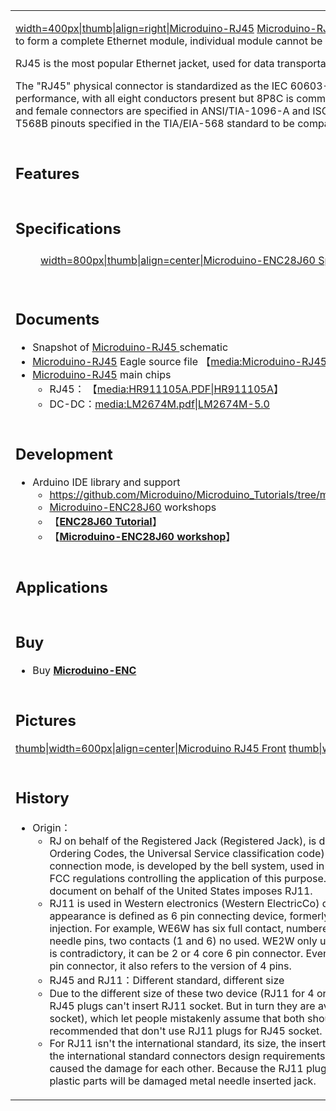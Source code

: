 <!-- --- title:  -->
{{Language|Microduino-RJ45}}
{| style="width: 800px;"
|-
|
[[/upload/Microduino-rj45-rect.jpg|width=400px|thumb|align=right|Microduino-RJ45]]
[[Microduino RJ45|Microduino-RJ45]] must be stacked with [[Microduino ENC28J60|Microduino-ENC28J60]] together to form a complete Ethernet module, individual module cannot be used separately. 

RJ45 is the most popular Ethernet jacket, used for data transportation and communication.

The "RJ45" physical connector is standardized as the IEC 60603-7 8P8C modular connector with different "categories" of performance, with all eight conductors present but 8P8C is commonly known as RJ45. The physical dimensions of the male and female connectors are specified in ANSI/TIA-1096-A and ISO-8877 standards and normally wired to the T568A and T568B pinouts specified in the TIA/EIA-568 standard to be compatible with both telephone and Ethernet.

|-
|

==Features==
|-
|

==Specifications==
|-
|
:[[/upload/Micrduino-Enc28J60-1.jpg|width=800px|thumb|align=center|Microduino-ENC28J60 Spec]]
<br style="clear: left"/>

==Documents==
* Snapshot of [[Microduino RJ45|Microduino-RJ45 ]] schematic
* [[Microduino RJ45|Microduino-RJ45]] Eagle source file 【[[media Microduino RJ45 zip download|media:Microduino-RJ45.zip|download]]】
* [[Microduino RJ45|Microduino-RJ45]] main chips
** RJ45： 【[[media HR911105A PDF HR911105A|media:HR911105A.PDF|HR911105A]]】
** DC-DC：[[media LM2674M pdf LM2674M 5 0|media:LM2674M.pdf|LM2674M-5.0]]
|-
|

==Development==
* Arduino IDE library and support
**https://github.com/Microduino/Microduino_Tutorials/tree/master/Microduino_Libraries/_02_Microduino_Ethernet_ENC
** [[Microduino ENC28J60|Microduino-ENC28J60]] workshops
**【'''[http://www.geek-workshop.com/thread-2260-1-1.html ENC28J60 Tutorial]'''】
**【'''[http://www.geek-workshop.com/thread-4558-1-1.html Microduino-ENC28J60 workshop]'''】

|-
|

==Applications==

|-
|

==Buy==
* Buy '''[http://www.microduino.cc/Modules/Microdoino%20Extension%20Modules/enc Microduino-ENC]'''

|-
|
==Pictures==
[[/upload/Microduino-RJ45-t.jpg|thumb|width=600px|align=center|Microduino RJ45 Front]]
[[/upload/ Microduino-RJ45-b.jpg |thumb|width=600px|align=center|Microduino RJ45 Back]]

|-
|

==History==
*Origin：  
**RJ on behalf of the Registered Jack (Registered Jack), is derived from the bell system the USOC (Universal Service Ordering Codes, the Universal Service classification code) code. USOC is a series of registered jack and its connection mode, is developed by the bell system, used in the user's device connected to the public network. The FCC regulations controlling the application of this purpose. The FCC (federal communications commission) issued a document on behalf of the United States imposes RJ11. 
**RJ11 is used in Western electronics (Western ElectricCo) development of generic names of connectors. Its appearance is defined as 6 pin connecting device, formerly known as WExW, x means 'active', contact or line injection. For example, WE6W has six full contact, numbered from 1 to 6. WE4W interface only uses the outer 4 needle pins, two contacts (1 and 6) no used. WE2W only uses two pins in the middle. For RJ11, source of information is contradictory, it can be 2 or 4 core 6 pin connector. Even more confusing, RJ11 and is used to represent not only 6 pin connector, it also refers to the version of 4 pins. 
**RJ45 and RJ11：Different standard, different size  
**Due to the different size of these two device (RJ11 for 4 or 6 pins, RJ45 for 8 pin connection devices), apparently RJ45 plugs can't insert RJ11 socket. But in turn they are available in the physical (RJ11 plugs is smaller than RJ45 socket), which let people mistakenly assume that both should or can work together. In fact not the fact. It is strongly recommended that don't use RJ11 plugs for RJ45 socket.
**For RJ11 isn't the international standard, its size, the insert, insert Angle and so on is not regulated in accordance with the international standard connectors design requirements, so you can't ensure the interoperability. They even caused the damage for each other. Because the RJ11 plugs is smaller than RJ45 socket, plug on both sides of the plastic parts will be damaged metal needle inserted jack.

|}


